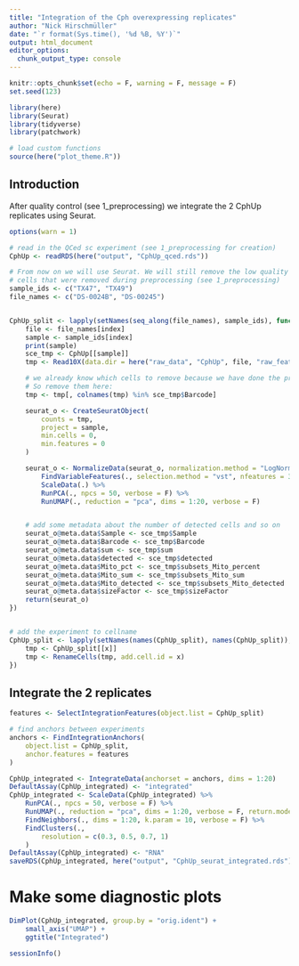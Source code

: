 ```yaml
---
title: "Integration of the Cph overexpressing replicates"
author: "Nick Hirschmüller"
date: "`r format(Sys.time(), '%d %B, %Y')`"
output: html_document
editor_options: 
  chunk_output_type: console
---
```


```r
knitr::opts_chunk$set(echo = F, warning = F, message = F)
set.seed(123)
```


```r
library(here)
library(Seurat)
library(tidyverse)
library(patchwork)

# load custom functions
source(here("plot_theme.R"))
```


## Introduction
After quality control (see 1_preprocessing) we integrate the 2 CphUp replicates using Seurat. 

```r
options(warn = 1)

# read in the QCed sc experiment (see 1_preprocessing for creation)
CphUp <- readRDS(here("output", "CphUp_qced.rds"))

# From now on we will use Seurat. We will still remove the low quality
# cells that were removed during preprocessing (see 1_preprocessing)
sample_ids <- c("TX47", "TX49")
file_names <- c("DS-0024B", "DS-00245")


CphUp_split <- lapply(setNames(seq_along(file_names), sample_ids), function(index) {
    file <- file_names[index]
    sample <- sample_ids[index]
    print(sample)
    sce_tmp <- CphUp[[sample]]
    tmp <- Read10X(data.dir = here("raw_data", "CphUp", file, "raw_feature_bc_matrix"))

    # we already know which cells to remove because we have done the preprocessing before.
    # So remove them here:
    tmp <- tmp[, colnames(tmp) %in% sce_tmp$Barcode]

    seurat_o <- CreateSeuratObject(
        counts = tmp,
        project = sample,
        min.cells = 0,
        min.features = 0
    )

    seurat_o <- NormalizeData(seurat_o, normalization.method = "LogNormalize", scale.factor = 10000) %>%
        FindVariableFeatures(., selection.method = "vst", nfeatures = 3000) %>%
        ScaleData(.) %>%
        RunPCA(., npcs = 50, verbose = F) %>%
        RunUMAP(., reduction = "pca", dims = 1:20, verbose = F)


    # add some metadata about the number of detected cells and so on
    seurat_o@meta.data$Sample <- sce_tmp$Sample
    seurat_o@meta.data$Barcode <- sce_tmp$Barcode
    seurat_o@meta.data$sum <- sce_tmp$sum
    seurat_o@meta.data$detected <- sce_tmp$detected
    seurat_o@meta.data$Mito_pct <- sce_tmp$subsets_Mito_percent
    seurat_o@meta.data$Mito_sum <- sce_tmp$subsets_Mito_sum
    seurat_o@meta.data$Mito_detected <- sce_tmp$subsets_Mito_detected
    seurat_o@meta.data$sizeFactor <- sce_tmp$sizeFactor
    return(seurat_o)
})


# add the experiment to cellname
CphUp_split <- lapply(setNames(names(CphUp_split), names(CphUp_split)), function(x) {
    tmp <- CphUp_split[[x]]
    tmp <- RenameCells(tmp, add.cell.id = x)
})
```


## Integrate the 2 replicates
```r
features <- SelectIntegrationFeatures(object.list = CphUp_split)

# find anchors between experiments
anchors <- FindIntegrationAnchors(
    object.list = CphUp_split,
    anchor.features = features
)

CphUp_integrated <- IntegrateData(anchorset = anchors, dims = 1:20)
DefaultAssay(CphUp_integrated) <- "integrated"
CphUp_integrated <- ScaleData(CphUp_integrated) %>%
    RunPCA(., npcs = 50, verbose = F) %>%
    RunUMAP(., reduction = "pca", dims = 1:20, verbose = F, return.model = TRUE) %>%
    FindNeighbors(., dims = 1:20, k.param = 10, verbose = F) %>%
    FindClusters(.,
        resolution = c(0.3, 0.5, 0.7, 1)
    )
DefaultAssay(CphUp_integrated) <- "RNA"
saveRDS(CphUp_integrated, here("output", "CphUp_seurat_integrated.rds"))
```


# Make some diagnostic plots
```r
DimPlot(CphUp_integrated, group.by = "orig.ident") +
    small_axis("UMAP") +
    ggtitle("Integrated")
```

```r
sessionInfo()
```




